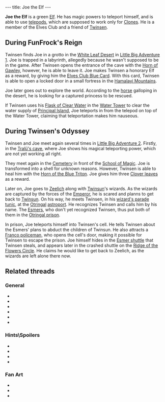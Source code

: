 ---
title: Joe the Elf
---

{{twinsunica import}}{{Infobox Character
 |image=Joe the Elf.jpg
 |race=creature|label=elf
 |gender=male
 |size=small
 |age=child
 |magical=yes
 |lba1=yes
 |lba2=yes
 |alignment=sendell
 |occupation=
 |requires=
 |amount=
 |fam1=
 |fam2=
 |planet=
 |island=
 |building=
}}

'''Joe the Elf''' is a green [[Elf]]. He has magic powers to teleport himself, and is able to use [[telepod]]s, which are supposed to work only for [[Clones]]. He is a member of the Elves Club and a friend of [[Twinsen]].

==During FunFrock's Reign==
Twinsen finds Joe in a grotto in the [[White Leaf Desert]] in [[Little Big Adventure 1]]. Joe is trapped in a labyrinth, allegedly because he wasn't supposed to be in the game. After Twinsen opens the entrance of the cave with the [[Horn of Gawley]], however, he is able to leave it. Joe makes Twinsen a honorary Elf as a reward, by giving him the [[Elves Club Blue Card]]. With this card, Twinsen is able to open a locked door in a small fortress in the [[Hamalayi Mountains]].

Joe later goes out to explore the world. According to the [[horse]] galloping in the desert, he is looking for a captured princess to be rescued.

If Twinsen uses his [[Flask of Clear Water]] in the [[Water Tower]] to clear the water supply of [[Principal Island]], Joe teleports in from the telepod on top of the Water Tower, claiming that teleportation makes him nauseous.

==During Twinsen's Odyssey==
Twinsen and Joe meet again several times in [[Little Big Adventure 2]]. Firstly, in the [[Tralü's cave]], where Joe shows his magical teleporting power, which are not yet working all right.

They meet again in the [[Cemetery]] in front of the [[School of Magic]]. Joe is transformed into a shell for unknown reasons. However, Twinsen is able to heal him with the [[Horn of the Blue Triton]]. Joe gives him three [[Clover leaf|Clover leaves]] as a reward.

Later on, Joe goes to [[Zeelich]] along with [[Twinsun]]'s wizards. As the wizards are captured by the forces of the [[Emperor]], he is scared and planns to get back to [[Twinsun]]. On his way, he meets Twinsen, in his [[wizard's parade tunic]], at the [[Otringal]] [[astroport]]. He recognizes Twinsen and calls him by his name. The [[Esmer]]s, who don't yet recognized Twinsen, thus put both of them in the [[Otringal prison]].

In prison, Joe teleports himself into Twinsen's cell. He tells Twinsen about the Esmers' plans to abduct the children of Twinsun. He also attracts a [[Franco policeman]], who opens the cell's door, making it possible for Twinsen to escape the prison. Joe himself hides in the [[Esmer shuttle]] that Twinsen steals, and appears later in the crashed shuttle on the [[Ridge of the Flowers Circle]]. He claims he would like to get back to Zeelich, as the wizards are left alone there now.

==Related threads==
===General===
* {{thread|id=8802|title=Mysterious quote}}
* {{thread|id=7689|title="the Elf"}}
* {{thread|id=6418|title=Elves and magic powers}}
* {{thread|id=6295|title=another weird quote}}
* {{thread|id=3531|title=Joe on Twinsun after attack??}}
* {{thread|id=1686|title=Naughty elf!}}

===Hints\Spoilers===
* {{thread|id=10415|title=LBA 2 Goofs}}
* {{thread|id=10385|title=every point of interest i could find (lba2) that isnt on this site, that needs to be!}}
* {{thread|id=5081|title=Joe The Elf}}
* {{thread|id=1143|title=Joe the elf rulez :)}}

===Fan Art===
* {{thread|id=10774|title=Smilies}}
* {{post|id=112171|title=Lba3}}
* {{thread|id=3150|title=My first Lba image}}

<!-- remove these category links when they're all automated by categorizers...
[[Category:Desert Island inhabitants]]
[[Category:Citadel Island inhabitants]] -->